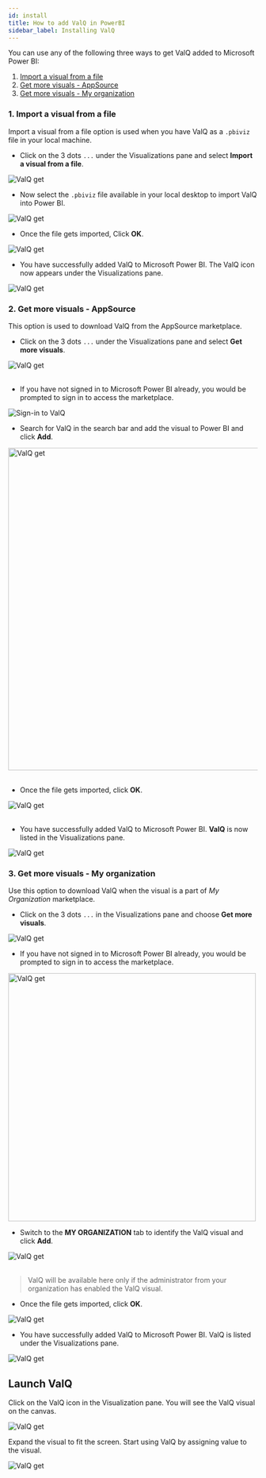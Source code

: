 ```yaml
---
id: install
title: How to add ValQ in PowerBI
sidebar_label: Installing ValQ
---
```



You can use any of the following three ways to get ValQ added to Microsoft Power BI:

1. [Import a visual from a file](#1-import-a-visual-from-a-file)
1. [Get more visuals - AppSource](#2-get-more-visuals---appsource)
1. [Get more visuals - My organization](#3-get-more-visuals---my-organization)

### 1. Import a visual from a file

Import a visual from a file option is used when you have ValQ as a `.pbiviz` file in your local machine.

* Click on the 3 dots `...` under the Visualizations pane and select **Import a visual from a file**.

 <div style={{ textAlign: "center" }}>
  <Zoom>
    <img alt="ValQ get" src={useBaseUrl("/doc-images/install/install2.png")} />
  </Zoom>
 </div>

* Now select the `.pbiviz` file available in your local desktop to import ValQ into Power BI.
   <br />

 <div class="center">
  <Zoom>
    <img  alt="ValQ get" src={useBaseUrl("/doc-images/install/install5.png")} />
  </Zoom>
 </div>

* Once the file gets imported, Click **OK**.

 <div class="center">
  <Zoom>
    <img  alt="ValQ get" src={useBaseUrl("/doc-images/install/install6.png")} />
  </Zoom>
 </div>

* You have successfully added ValQ to Microsoft Power BI. 
The ValQ icon now appears under the Visualizations pane.

<div class="center">
  <Zoom>
    <img  alt="ValQ get" src={useBaseUrl("/doc-images/install/valq-visual.png")} />
  </Zoom>
</div>

### 2. Get more visuals - AppSource

This option is used to download ValQ from the AppSource marketplace.

* Click on the 3 dots `...` under the Visualizations pane and select **Get more visuals**.

<div style={{ textAlign: "center" }}>
  <Zoom>
    <img alt="ValQ get" src={useBaseUrl("/doc-images/install/install3.png")} />
  </Zoom>
</div> <br />

* If you have not signed in to Microsoft Power BI already, you would be prompted to sign in to access the marketplace.
   <br />

<div class="center">
  <Zoom>
    <img alt="Sign-in to ValQ" src={useBaseUrl("/doc-images/install/sign-in.png")} />
  </Zoom>
</div>

* Search for ValQ in the search bar and add the visual to Power BI and click **Add**.
   <br />

<div class="center">
  <Zoom>
    <img width="650" alt="ValQ get" src={useBaseUrl("/doc-images/install/install9.png")} />
  </Zoom>
</div> <br />

* Once the file gets imported, click **OK**.
   <br />

<div class="center">
  <Zoom>
    <img alt="ValQ get" src={useBaseUrl("/doc-images/install/install6.png")} />
  </Zoom>
</div> <br />

* You have successfully added ValQ to Microsoft Power BI. **ValQ** is now listed in the Visualizations pane.
   <br />

<div class="center">
  <Zoom>
    <img  alt="ValQ get" src={useBaseUrl("/doc-images/install/valq-visual.png")} />
  </Zoom>
</div>

### 3. Get more visuals - My organization

Use this option to download ValQ when the visual is a part of *My Organization* marketplace.

* Click on the 3 dots `...` in the Visualizations pane and choose **Get more visuals**.

<div style={{ textAlign: "center" }}>
  <Zoom>
    <img alt="ValQ get" src={useBaseUrl("/doc-images/install/install3.png")} />
  </Zoom>
</div>

* If you have not signed in to Microsoft Power BI already, you would be prompted to sign in to access the marketplace.

<div class="center">
  <Zoom>
    <img width="500" alt="ValQ get" src={useBaseUrl("/doc-images/install/install8.png")} />
  </Zoom>
</div>

* Switch to the **MY ORGANIZATION** tab to identify the ValQ visual and click **Add**.

<div class="center">
  <Zoom>
    <img  alt="ValQ get" src={useBaseUrl("/doc-images/install/install12.png")} />
  </Zoom>
</div> <br />

> ValQ will be available here only if the administrator from your organization has enabled the ValQ visual.

* Once the file gets imported, click **OK**.
   <br />

<div class="center">
  <Zoom>
    <img  alt="ValQ get" src={useBaseUrl("/doc-images/install/install6.png")} />
  </Zoom>
</div>

* You have successfully added ValQ to Microsoft Power BI. ValQ is listed under the Visualizations pane.

<div class="center">
  <Zoom>
    <img  alt="ValQ get" src={useBaseUrl("/doc-images/install/valq-visual.png")} />
  </Zoom>
</div>

## Launch ValQ

Click on the ValQ icon in the Visualization pane. You will see the ValQ visual on the canvas.

<div class="center">
  <Zoom>
    <img  alt="ValQ get" src={useBaseUrl("/doc-images/install/install13.png")} />
  </Zoom>
</div>

Expand the visual to fit the screen. Start using ValQ by assigning value to the visual.

<div class="center">
  <Zoom>
    <img  alt="ValQ get" src={useBaseUrl("/doc-images/install/install14.png")} />
  </Zoom>
</div>